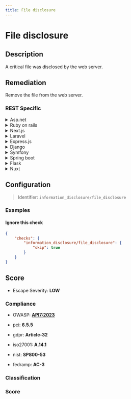 ```yaml
---
title: File disclosure
---
```


# File disclosure

## Description

A critical file was disclosed by the web server.


## Remediation

Remove the file from the web server.



### REST Specific

<details>
    <summary>Asp.net</summary>

Ensure that sensitive files are not stored in publicly accessible directories and configure proper access permissions.

</details>

<details>
    <summary>Ruby on rails</summary>

Configure the web server to deny access to critical files and ensure they are not served as static assets.

</details>

<details>
    <summary>Next.js</summary>

Use Next.js server-side configurations to prevent serving sensitive files.

</details>

<details>
    <summary>Laravel</summary>

Set up middleware to restrict access to sensitive files in Laravel.

</details>

<details>
    <summary>Express.js</summary>

Use middleware in Express.js to prevent the disclosure of sensitive files.

</details>

<details>
    <summary>Django</summary>

Configure Django's URL dispatcher to block access to sensitive files.

</details>

<details>
    <summary>Symfony</summary>

Use Symfony's security controls to restrict access to sensitive files.

</details>

<details>
    <summary>Spring boot</summary>

Configure Spring Security to prevent unauthorized access to sensitive files.

</details>

<details>
    <summary>Flask</summary>

Use Flask to define routes that explicitly block access to sensitive files.

</details>

<details>
    <summary>Nuxt</summary>

Configure Nuxt.js server middleware to prevent serving of sensitive files.

</details>

## Configuration

> Identifier: `information_disclosure/file_disclosure`



### Examples



#### Ignore this check

```json
{
    "checks": {
        "information_disclosure/file_disclosure": {
            "skip": true
        }
    }
}
```




## Score

- Escape Severity: **<span className="low-severity">LOW</span>**

### Compliance

- OWASP: **[API7:2023](https://github.com/OWASP/API-Security/blob/master/editions/2023/en/0xa7-server-side-request-forgery.md)**
- pci: **6.5.5**
- gdpr: **Article-32**


- iso27001: **A.14.1**
- nist: **SP800-53**
- fedramp: **AC-3**

### Classification






### Score




